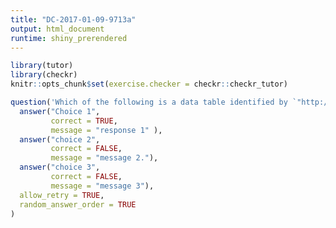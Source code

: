 ```yaml
---
title: "DC-2017-01-09-9713a"
output: html_document
runtime: shiny_prerendered
---
```


```r
library(tutor)
library(checkr)
knitr::opts_chunk$set(exercise.checker = checkr::checkr_tutor)
```

<!-- narrative before exercise -->

```r
question('Which of the following is a data table identified by `"http://tiny.cc/dcf/CountryCodes.rda"`.',
  answer("Choice 1", 
         correct = TRUE,
         message = "response 1" ),
  answer("choice 2", 
         correct = FALSE, 
         message = "message 2."),
  answer("choice 3", 
         correct = FALSE,
         message = "message 3"),
  allow_retry = TRUE,
  random_answer_order = TRUE
)
```

<!-- narrative to wrap up (if any) goes here -->


